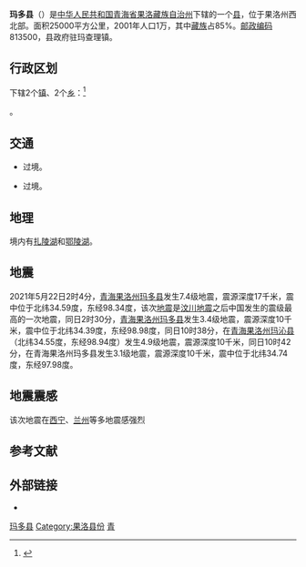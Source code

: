 {{Infobox China County
| Belong = [[青海省|青海省]][[果洛藏族自治州|果洛藏族自治州]]
}}

'''玛多县'''（{{bo|z=རྨ་སྟོད་རྫོང|w=rma stod rdzong|p=Madoi Zong}}）是[[中华人民共和国|中华人民共和国]][[青海省|青海省]][[果洛藏族自治州|果洛藏族自治州]]下辖的一个[[县|县]]，位于果洛州西北部。面积25000平方公里，2001年人口1万，其中[[藏族|藏族]]占85%。[[邮政编码|邮政编码]]813500，县政府驻玛查理镇。

== 行政区划 ==
{{PAGENAMEBASE}}下辖2个[[镇|镇]]、2个[[乡_(中华人民共和国)|乡]]：<ref>{{PRC admin/ref sgc|63/26/26/000/000}}</ref>

{{PRC admin/children|63/26/26/000/000}}。

== 交通 ==
* {{中国高速公路名|G0613}}过境。
* {{中国国道名|214}}过境。

==地理==
境内有[[扎陵湖|扎陵湖]]和[[鄂陵湖|鄂陵湖]]。
== 地震 ==
{{main|2021年玛多地震}}
2021年5月22日2时4分，[[青海|青海]][[果洛州|果洛州]][[玛多县|玛多县]]发生7.4级地震，震源深度17千米，震中位于北纬34.59度，东经98.34度，该次[[地震|地震]]是[[汶川地震|汶川地震]]之后中国发生的震级最高的一次地震，同日2时30分，[[青海|青海]][[果洛州|果洛州]][[玛多县|玛多县]]发生3.4级地震，震源深度10千米，震中位于北纬34.39度，东经98.98度，同日10时38分，在[[青海|青海]][[果洛州|果洛州]][[玛沁县|玛沁县]]（北纬34.55度，东经98.94度）发生4.9级地震，震源深度10千米，同日10时42分，在青海果洛州玛多县发生3.1级地震，震源深度10千米，震中位于北纬34.74度，东经97.98度。

==地震震感==
该次地震在[[西宁|西宁]]、[[兰州|兰州]]等多地震感强烈

== 参考文献 ==
{{reflist}}

== 外部链接 ==
* {{Official website|http://www.maduo.gov.cn/|name=玛多县人民政府}}

{{玛多县行政区划}}
{{果洛藏族自治州行政区划}}
{{青海行政区划}}
{{国家级贫困县|前}}

[[Category:玛多县|]]
[[Category:果洛县份|Category:果洛县份]]
[[Category:原国家级贫困县|青]]